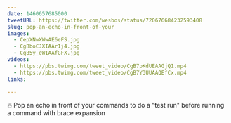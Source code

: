 ```yaml
---
date: 1460657685000
tweetURL: https://twitter.com/wesbos/status/720676684232593408
slug: pop-an-echo-in-front-of-your
images:
  - CepXNwXWwAE6eFS.jpg
  - CgBboCJXIAAr1j4.jpg
  - CgB5y_eWIAAfGFX.jpg
videos:
  - https://pbs.twimg.com/tweet_video/CgB7pKdUEAAGjQ1.mp4
  - https://pbs.twimg.com/tweet_video/CgB7Y3UUAAQEfCx.mp4
links:

---
```

🔥 Pop an echo in front of your commands to do a "test run" before running a command with brace expansion
